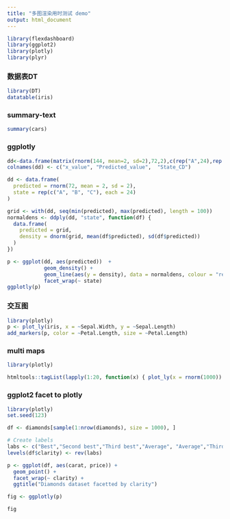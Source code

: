 ```yaml
---
title: "多图渲染用时测试 demo"
output: html_document
---
```


```r
library(flexdashboard)
library(ggplot2)
library(plotly)
library(plyr)
```

### 数据表DT

```r
library(DT)
datatable(iris)
```

### summary-text
```r
summary(cars)
```

### ggplotly

```r
dd<-data.frame(matrix(rnorm(144, mean=2, sd=2),72,2),c(rep("A",24),rep("B",24),rep("C",24)))
colnames(dd) <- c("x_value", "Predicted_value",  "State_CD")

dd <- data.frame(
  predicted = rnorm(72, mean = 2, sd = 2),
  state = rep(c("A", "B", "C"), each = 24)
)

grid <- with(dd, seq(min(predicted), max(predicted), length = 100))
normaldens <- ddply(dd, "state", function(df) {
  data.frame(
    predicted = grid,
    density = dnorm(grid, mean(df$predicted), sd(df$predicted))
  )
})

p <- ggplot(dd, aes(predicted))  +
            geom_density() +
            geom_line(aes(y = density), data = normaldens, colour = "red") +
            facet_wrap(~ state)
ggplotly(p)
```


### 交互图

```r
library(plotly)
p <- plot_ly(iris, x = ~Sepal.Width, y = ~Sepal.Length) 
add_markers(p, color = ~Petal.Length, size = ~Petal.Length)
```


### multi maps
```r
library(plotly)

htmltools::tagList(lapply(1:20, function(x) { plot_ly(x = rnorm(1000)) }))
```


### ggplot2 facet to plotly
```r
library(plotly)
set.seed(123)

df <- diamonds[sample(1:nrow(diamonds), size = 1000), ]

# Create labels
labs <- c("Best","Second best","Third best","Average", "Average","Third Worst","Second Worst","Worst")
levels(df$clarity) <- rev(labs)

p <- ggplot(df, aes(carat, price)) + 
  geom_point() + 
  facet_wrap(~ clarity) + 
  ggtitle("Diamonds dataset facetted by clarity")

fig <- ggplotly(p)

fig
```

